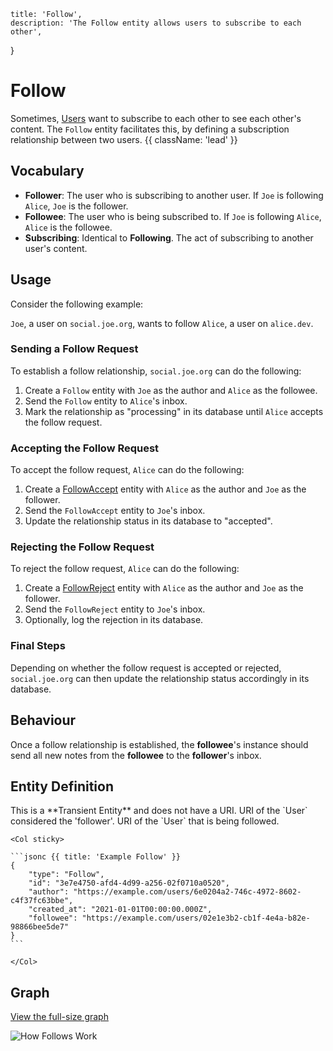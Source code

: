     title: 'Follow',
    description: 'The Follow entity allows users to subscribe to each other',
}

# Follow

Sometimes, [Users](/entities/user) want to subscribe to each other to see each other's content. The `Follow` entity facilitates this, by defining a subscription relationship between two users. {{ className: 'lead' }}

## Vocabulary

- **Follower**: The user who is subscribing to another user. If `Joe` is following `Alice`, `Joe` is the follower.
- **Followee**: The user who is being subscribed to. If `Joe` is following `Alice`, `Alice` is the followee.
- **Subscribing**: Identical to **Following**. The act of subscribing to another user's content.

## Usage

Consider the following example:

`Joe`, a user on `social.joe.org`, wants to follow `Alice`, a user on `alice.dev`.

### Sending a Follow Request

To establish a follow relationship, `social.joe.org` can do the following:

1. Create a `Follow` entity with `Joe` as the author and `Alice` as the followee.
2. Send the `Follow` entity to `Alice`'s inbox.
3. Mark the relationship as "processing" in its database until `Alice` accepts the follow request.

### Accepting the Follow Request

To accept the follow request, `Alice` can do the following:

1. Create a [FollowAccept](/entities/follow-accept) entity with `Alice` as the author and `Joe` as the follower.
2. Send the `FollowAccept` entity to `Joe`'s inbox.
3. Update the relationship status in its database to "accepted".

### Rejecting the Follow Request

To reject the follow request, `Alice` can do the following:

1. Create a [FollowReject](/entities/follow-reject) entity with `Alice` as the author and `Joe` as the follower.
2. Send the `FollowReject` entity to `Joe`'s inbox.
3. Optionally, log the rejection in its database.

### Final Steps

Depending on whether the follow request is accepted or rejected, `social.joe.org` can then update the relationship status accordingly in its database.

## Behaviour

Once a follow relationship is established, the **followee**'s instance should send all new notes from the **followee** to the **follower**'s inbox.

## Entity Definition

<Row>
    <Col>
        <Properties>
            <Property name="uri" type="null" required={false}>
                This is a **Transient Entity** and does not have a URI.
            </Property>
            <Property name="author" type="URI" required={true} typeLink="/types#uri">
                URI of the `User` considered the 'follower'.
            </Property>
            <Property name="followee" type="URI" required={true} typeLink="/types#uri">
                URI of the `User` that is being followed.
            </Property>
        </Properties>
    </Col>

    <Col sticky>
    
    ```jsonc {{ title: 'Example Follow' }}
    {
        "type": "Follow",
        "id": "3e7e4750-afd4-4d99-a256-02f0710a0520",
        "author": "https://example.com/users/6e0204a2-746c-4972-8602-c4f37fc63bbe",
        "created_at": "2021-01-01T00:00:00.000Z",
        "followee": "https://example.com/users/02e1e3b2-cb1f-4e4a-b82e-98866bee5de7"
    }
    ```
    
    </Col>
</Row>

## Graph

<p>
    <a href="/graphs/how-follows-work.svg" target="_blank">View the full-size graph</a>
</p>

<div className="bg-zinc-800 rounded border border-zinc-900/5 dark:border-white/5 p-4">
    <img src="/graphs/how-follows-work.svg" alt="How Follows Work" className="w-full" />
</div>

